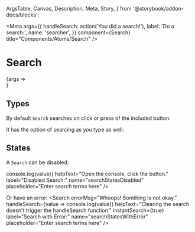  ArgsTable,
  Canvas,
  Description,
  Meta,
  Story,
} from '@storybook/addon-docs/blocks';


<Meta
  args={{
    handleSearch: action('You did a search!'),
    label: 'Do a search:',
    name: 'searcher',
  }}
  component={Search}
  title="Components/Atoms/Search"
/>

# Search
<Description of={Search} />

<Canvas>
  <Story name="Search with Controls">
    {args => <Search {...args} />}
  </Story>
</Canvas>

<ArgsTable story="Search with Controls" />

## Types
By default `Search` searches on click or press of the included button:

<Canvas>
  <Story name="Search on Click">
    <Search
      handleSearch={action('You searched on click.')}
      helpText="Open the console, click the button."
      label="Search on Click:"
      name="searchTypesOnClick"
      placeholder="Enter search terms here"
    />
  </Story>
</Canvas>

It has the option of searcing as you type as well:

<Canvas>
  <Story name="Search as you Type">
    <Search
      handleSearch={action('You are searching as you type!')}
      helpText="Clearing the search doesn't trigger the handleSearch function."
      instantSearch={true}
      label="Search as You Type:"
      name="searchTypesOnType"
      placeholder="Enter search terms here"
    />
  </Story>
</Canvas>

## States
A `Search` can be disabled:

<Canvas>
  <Story name="Search Disabled">
    <Search
      disabled={true}
      handleSearch={value => console.log(value)}
      helpText="Open the console, click the button."
      label="Disabled Search:"
      name="searchStatesDisabled"
      placeholder="Enter search terms here"
    />
  </Story>
</Canvas>

Or have an error:
<Canvas>
  <Story name="Search but Error">
    <Search
      errorMsg="Whoops! Somthing is not okay."
      handleSearch={value => console.log(value)}
      helpText="Clearing the search doesn't trigger the handleSearch function."
      instantSearch={true}
      label="Search with Error:"
      name="searchStatesWithError"
      placeholder="Enter search terms here"
    />
  </Story>
</Canvas>

